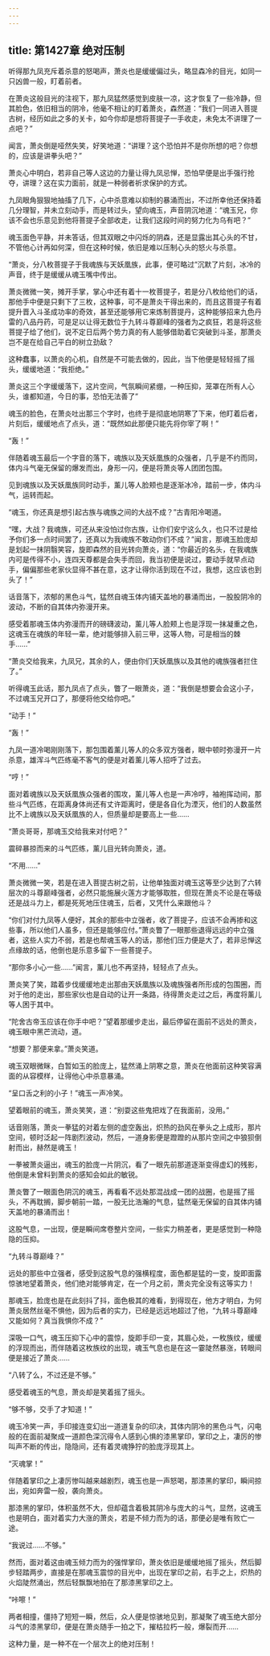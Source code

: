 ```yaml
---
---
---
```

title: 第1427章 绝对压制
---



听得那九凤充斥着杀意的怒喝声，萧炎也是缓缓偏过头，略显森冷的目光，如同一只凶兽一般，盯着前者。

在萧炎这般目光的注视下，那九凤猛然感觉到皮肤一凉，这才恢复了一些冷静，但其脸色，依旧相当的阴冷，他毫不相让的盯着萧炎，森然道：“我们一同进入菩提古树，经历如此之多的关卡，如今你却是想将菩提子一手收走，未免太不讲理了一点吧？”

闻言，萧炎倒是哑然失笑，好笑地道：“讲理？这个恐怕并不是你所想的吧？你想的，应该是讲拳头吧？”

萧炎心中明白，若非自己等人这边的力量让得九凤忌惮，恐怕早便是出手强行抢夺，讲理？这在实力面前，就是一种弱者祈求保护的方式。

九凤眼角狠狠地抽搐了几下，心中杀意难以抑制的暴涌而出，不过所幸他还保持着几分理智，并未立刻动手，而是转过头，望向魂玉，声音阴沉地道：“魂玉兄，你该不会也乐意见到他将菩提子全部收走，让我们这段时间的努力化为乌有吧？”

魂玉面色平静，并未答话，但其双眼之中闪烁的阴森，还是显露出其心头的不甘，不管他心计再如何深，但在这种时候，依旧是难以压制心头的怒火与杀意。

“萧炎，分八枚菩提子于我魂族与天妖凰族，此事，便可略过”沉默了片刻，冰冷的声音，终于是缓缓从魂玉嘴中传出。

萧炎微微一笑，摊开手掌，掌心中还有着十一枚菩提子，若是分八枚给他们的话，那他手中便是只剩下了三枚，这种事，可不是萧炎干得出来的，而且这菩提子有着提升晋入斗圣成功率的奇效，甚至还能够用它来炼制菩提丹，这种能够招来九色丹雷的八品丹药，可是足以让得无数位于九转斗尊巅峰的强者为之疯狂，若是将这些菩提子给了他们，说不定日后两个势力真的有人能够借助着它突破到斗圣，那萧炎岂不是在给自己平白的树立劲敌？

这种蠢事，以萧炎的心机，自然是不可能去做的，因此，当下他便是轻轻摇了摇头，缓缓地道：“我拒绝。”

萧炎这三个字缓缓落下，这片空间，气氛瞬间紧绷，一种压抑，笼罩在所有人心头，谁都知道，今日的事，恐怕无法善了”

魂玉的脸色，在萧炎吐出那三个字时，也终于是彻底地阴寒了下来，他盯着后者，片刻后，缓缓地点了点头，道：“既然如此那便只能先将你宰了啊！”

“轰！”

伴随着魂玉最后一个字音的落下，魂族以及天妖凰族的众强者，几乎是不约而同，体内斗气毫无保留的爆发而出，身形一闪，便是将萧炎等人团团包围。

见到魂族以及天妖凰族同时动手，薰儿等人脸颊也是逐渐冰冷，踏前一步，体内斗气，运转而起。

“魂玉，你还真是想引起古族与魂族之间的大战不成？”古青阳冷喝道。

“嘿，大战？我魂族，可还从来没怕过你古族，让你们安宁这么久，也只不过是给予你们多一点时间罢了，还真以为我魂族不敢动你们不成？”闻言，那魂玉脸庞却是划起一抹阴翳笑容，旋即森然的目光转向萧炎，道：“你最近的名头，在我魂族内可是传得不小，连四天尊都是会失手而回，我当初便是说过，要动手就早点动手，偏偏那些老家伙显得不甚在意，这才让得你活到现在不过，我想，这应该也到头了！”

话音落下，浓郁的黑色斗气，猛然自魂玉体内铺天盖地的暴涌而出，一股股阴冷的波动，不断的自其体内弥漫开来。

感受着那魂玉体内弥漫而开的磅礴波动，薰儿等人脸颊上也是浮现一抹凝重之色，这魂玉在魂族的年轻一辈，绝对能够排入前三甲，这等人物，可是相当的棘手……”

“萧炎交给我来，九凤兄，其余的人，便由你们天妖凰族以及其他的魂族强者拦住了。”

听得魂玉此话，那九凤点了点头，瞥了一眼萧炎，道：“我倒是想要会会这小子，不过魂玉兄开口了，那便将他交给你吧。”

“动手！”

“轰！”

九凤一道冷喝刚刚落下，那包围着薰儿等人的众多双方强者，眼中顿时弥漫开一片杀意，雄浑斗气匹练毫不客气的便是对着薰儿等人招呼了过去。

“哼！”

面对着魂族以及天妖凰族众强者的围攻，薰儿等人也是一声冷哼，袖袍挥动间，那些斗气匹练，在距离身体尚还有丈许距离时，便是各自化为湮灭，他们的人数虽然比不上魂族以及天妖凰族的人，但质量却是要高上一些……

“萧炎哥哥，那魂玉交给我来对付吧？”

震碎暴掠而来的斗气匹练，薰儿目光转向萧炎，道。

“不用……”

萧炎微微一笑，若是在进入菩提古树之前，让他单独面对魂玉这等至少达到了六转层次的斗尊巅峰强者，必然只能施展火莲方才能够取胜，但现在萧炎不论是在等级还是战斗力上，都是死死地压住魂玉，后者，又凭什么来跟他斗？

“你们对付九凤等人便好，其余的那些中立强者，收了菩提子，应该不会再掺和这些事，所以他们人虽多，但还是能够应付。”萧炎瞥了一眼那些退得远远的中立强者，这些人实力不弱，若是也帮魂玉等人的话，那他们压力便是大了，若非忌惮这点缘故的话，他倒也是乐意多留下一些菩提子。

“那你多小心一些……”闻言，薰儿也不再坚持，轻轻点了点头。

萧炎笑了笑，踏着步伐缓缓地走出那由天妖凰族以及魂族强者所形成的包围圈，而对于他的走出，那些家伙也是自动的让开一条路，待得萧炎走过之后，再度将薰儿等人困于其中。

“陀舍古帝玉应该在你手中吧？”望着那缓步走出，最后停留在面前不远处的萧炎，魂玉眼中黑芒流动，道。

“想要？那便来拿。”萧炎笑道。

魂玉双眼微眯，白暂如玉的脸庞上，猛然涌上阴寒之意，萧炎在他面前这种笑容满面的从容模样，让得他心中杀意暴涌。

“呈口舌之利的小子！”魂玉一声冷笑。

望着眼前的魂玉，萧炎笑笑，道：“别耍这些鬼把戏了在我面前，没用。”

话音刚落，萧炎一拳猛的对着左侧的虚空轰出，炽热的劲风在拳头之上成形，那片空间，顿时泛起一阵剧烈波动，然后，一道身影便是蹬蹬的从那片空间之中狼狈倒射而出，赫然是魂玉！

一拳被萧炎逼出，魂玉的脸庞一片阴沉，看了一眼先前那道逐渐变得虚幻的残影，他倒是未曾料到萧炎的感知会如此的敏锐。

萧炎瞥了一眼面色阴沉的魂玉，再看看不远处那混战成一团的战圈，也是摇了摇头，不再耽搁，脚步朝前一踏，一股无比浩瀚的气息，猛然毫无保留的自其体内铺天盖地的暴涌而出！

这股气息，一出现，便是瞬间席卷整片空间，一些实力稍差者，更是感觉到一种隐隐的压抑。

“九转斗尊巅峰？”

远处的那些中立强者，感受到这股气息的强横程度，面色都是猛的一变，旋即面露惊骇地望着萧炎，他们绝对能够肯定，在一个月之前，萧炎完全没有这等实力！

那魂玉，脸庞也是在此刻抖了抖，面色极其的难看，到得现在，他方才明白，为何萧炎居然丝毫不惧他，因为后者的实力，已经是远远地超过了他，“九转斗尊巅峰又能如何？真当我惧你不成？”

深吸一口气，魂玉压抑下心中的震惊，旋即手印一变，其眉心处，一枚族纹，缓缓的浮现而出，而伴随着这枚族纹的出现，魂玉气息也是在这一霎陡然暴涨，转眼间便是接近了萧炎……

“八转了么，不过还是不够。”

感受着魂玉的气息，萧炎却是笑着摇了摇头。

“够不够，交手了才知道！”

魂玉冷笑一声，手印接连变幻出一道道复杂的印决，其体内阴冷的黑色斗气，闪电般的在面前凝聚成一道颜色深沉得令人感到心惧的漆黑掌印，掌印之上，凄厉的惨叫声不断的传出，隐隐间，还有着灵魂狰狞的脸庞浮现其上。

“灭魂掌！”

伴随着掌印之上凄厉惨叫越来越剧烈，魂玉也是一声怒喝，那漆黑的掌印，瞬间掠出，宛如奔雷一般，袭向萧炎。

那漆黑的掌印，体积虽然不大，但却蕴含着极其阴冷与庞大的斗气，显然，这魂玉也是明白，面对着实力大涨的萧炎，若是不倾力而为的话，那便必是唯有败亡一途。

“我说过……不够。”

然而，面对着这由魂玉倾力而为的强悍掌印，萧炎依旧是缓缓地摇了摇头，然后脚步轻踏两步，直接是在那魂玉震惊的目光中，出现在掌印之前，右手之上，炽热的火焰陡然涌出，然后轻飘飘地拍在了那漆黑掌印之上。

“咔嚓！”

两者相撞，僵持了短短一瞬，然后，众人便是惊骇地见到，那凝聚了魂玉绝大部分斗气的漆黑掌印，便是在萧炎随手一拍之下，摧枯拉朽一般，爆裂而开……

这种力量，是一种不在一个层次上的绝对压制！